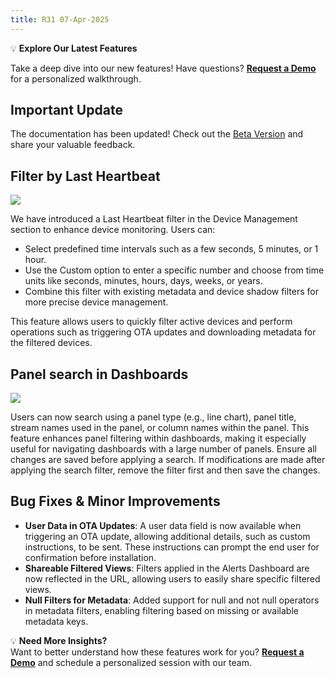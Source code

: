 ```yaml
---
title: R31 07-Apr-2025
---
```


💡 **Explore Our Latest Features** 

Take a deep dive into our new features! Have questions? [**Request a Demo**](https://cal.com/kraviteja/bytebeam-101) for a personalized walkthrough.

## Important Update

<Note>The documentation has been updated! Check out the [Beta Version](https://bytebeamio.mintlify.app/getting-started/signup) and share your valuable feedback.</Note>

## Filter by Last Heartbeat

![](https://usercontent.in.prod.clueso.io/1f4455e0-789e-4beb-8cd9-4dac96bc47e4/1a6e9c4a-8b22-4157-a696-4505a2a78963/aa343f19-712a-4d90-9b5e-c92e37d156ca/images/4609c7f4-ab9e-4e26-9ef1-fd7753af975d.gif)

We have introduced a Last Heartbeat filter in the Device Management section to enhance device monitoring. Users can:

  - Select predefined time intervals such as a few seconds, 5 minutes, or 1 hour.
  - Use the Custom option to enter a specific number and choose from time units like seconds, minutes, hours, days, weeks, or years.
  - Combine this filter with existing metadata and device shadow filters for more precise device management.

This feature allows users to quickly filter active devices and perform operations such as triggering OTA updates and downloading metadata for the filtered devices.
## Panel search in Dashboards

![](https://usercontent.in.prod.clueso.io/1f4455e0-789e-4beb-8cd9-4dac96bc47e4/29969e2a-9c11-45de-8e43-a190692dde12/387ee94b-b73f-44bc-8d16-54a280763709/images/f122ffe9-de2d-4ae8-a2da-b0dea4c34470.gif)

Users can now search using a panel type (e.g., line chart), panel title, stream names used in the panel, or column names within the panel.
This feature enhances panel filtering within dashboards, making it especially useful for navigating dashboards with a large number of panels.
<Note> Ensure all changes are saved before applying a search. If modifications are made after applying the search filter, remove the filter first and then save the changes.</Note>

## Bug Fixes & Minor Improvements
  - **User Data in OTA Updates**: A user data field is now available when triggering an OTA update, allowing additional details, such as custom instructions, to be sent. These instructions can prompt the end user for confirmation before installation.
  - **Shareable Filtered Views**: Filters applied in the Alerts Dashboard are now reflected in the URL, allowing users to easily share specific filtered views.
  - **Null Filters for Metadata**: Added support for null and not null operators in metadata filters, enabling filtering based on missing or available metadata keys.


💡 **Need More Insights?**  
Want to better understand how these features work for you? [**Request a Demo**](https://cal.com/kraviteja/bytebeam-101) and schedule a personalized session with our team.


